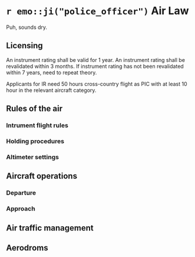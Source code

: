 # `r emo::ji("police_officer")` Air Law {#air-law}

Puh, sounds dry.

## Licensing

An instrument rating shall be valid for 1 year. An instrument rating shall be revalidated within 3 months. If instrument rating has not been revalidated within 7 years, need to repeat theory.

Applicants for IR need 50 hours cross-country flight as PIC with at least 10 hour in the relevant aircraft category.

## Rules of the air

### Intrument flight rules

### Holding procedures

### Altimeter settings

## Aircraft operations

### Departure 

### Approach

## Air traffic management

## Aerodroms